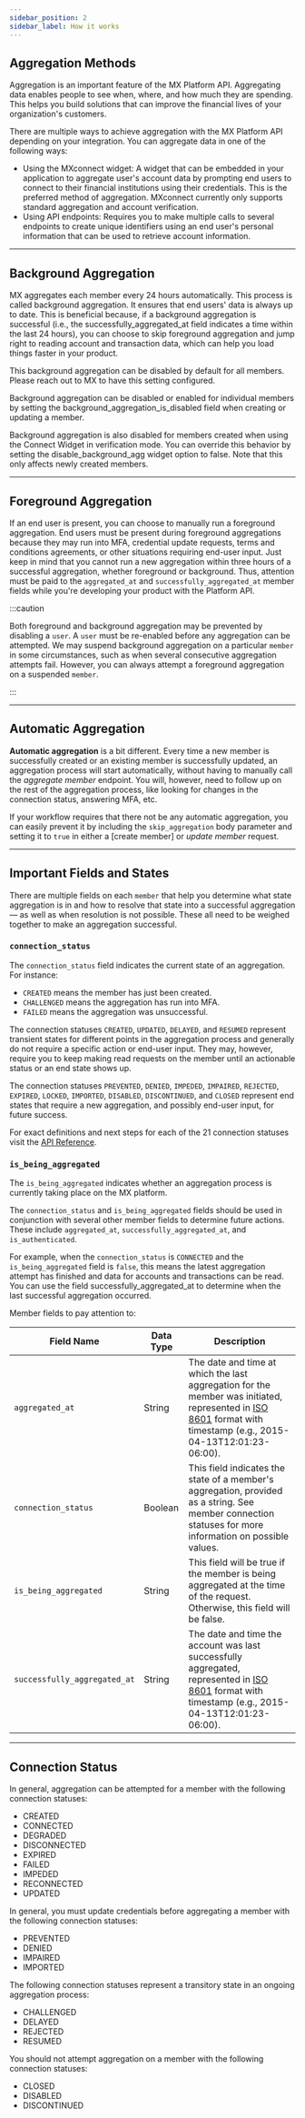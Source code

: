 ```yaml
---
sidebar_position: 2
sidebar_label: How it works
---
```


## Aggregation Methods

Aggregation is an important feature of the MX Platform API. Aggregating data enables people to see when, where, and how much they are spending. This helps you build solutions that can improve the financial lives of your organization's customers.

There are multiple ways to achieve aggregation with the MX Platform API depending on your integration. You can aggregate data in one of the following ways:

- Using the MXconnect widget: A widget that can be embedded in your application to aggregate user's account data by prompting end users to connect to their financial institutions using their credentials. This is the preferred method of aggregation. MXconnect currently only supports standard aggregation and account verification.
- Using API endpoints: Requires you to make multiple calls to several endpoints to create unique identifiers using an end user's personal information that can be used to retrieve account information.

---

## Background Aggregation

MX aggregates each member every 24 hours automatically. This process is called background aggregation. It ensures that end users' data is always up to date. This is beneficial because, if a background aggregation is successful (i.e., the successfully_aggregated_at field indicates a time within the last 24 hours), you can choose to skip foreground aggregation and jump right to reading account and transaction data, which can help you load things faster in your product.

This background aggregation can be disabled by default for all members. Please reach out to MX to have this setting configured.

Background aggregation can be disabled or enabled for individual members by setting the background_aggregation_is_disabled field when creating or updating a member.

Background aggregation is also disabled for members created when using the Connect Widget in verification mode. You can override this behavior by setting the disable_background_agg widget option to false. Note that this only affects newly created members.

---

## Foreground Aggregation

If an end user is present, you can choose to manually run a foreground aggregation. End users must be present during foreground aggregations because they may run into MFA, credential update requests, terms and conditions agreements, or other situations requiring end-user input. Just keep in mind that you cannot run a new aggregation within three hours of a successful aggregation, whether foreground or background. Thus, attention must be paid to the `aggregated_at` and `successfully_aggregated_at` member fields while you're developing your product with the Platform API.

:::caution

Both foreground and background aggregation may be prevented by disabling a `user`. A `user` must be re-enabled before any aggregation can be attempted. We may suspend background aggregation on a particular `member` in some circumstances, such as when several consecutive aggregation attempts fail. However, you can always attempt a foreground aggregation on a suspended `member`.

:::

---

## Automatic Aggregation

**Automatic aggregation** is a bit different. Every time a new member is successfully created or an existing member is successfully updated, an aggregation process will start automatically, without having to manually call the *aggregate member* endpoint. You will, however, need to follow up on the rest of the aggregation process, like looking for changes in the connection status, answering MFA, etc.

If your workflow requires that there not be any automatic aggregation, you can easily prevent it by including the `skip_aggregation` body parameter and setting it to `true` in either a [create member] or *update member* request.

---

## Important Fields and States

There are multiple fields on each `member` that help you determine what state aggregation is in and how to resolve that state into a successful aggregation — as well as when resolution is not possible. These all need to be weighed together to make an aggregation successful.

### `connection_status`

The `connection_status` field indicates the current state of an aggregation. For instance:

- `CREATED` means the member has just been created.
- `CHALLENGED` means the aggregation has run into MFA.
- `FAILED` means the aggregation was unsuccessful.

The connection statuses `CREATED`, `UPDATED`, `DELAYED`, and `RESUMED` represent transient states for different points in the aggregation process and generally do not require a specific action or end-user input. They may, however, require you to keep making read requests on the member until an actionable status or an end state shows up.

The connection statuses `PREVENTED`, `DENIED`, `IMPEDED`, `IMPAIRED`, `REJECTED`, `EXPIRED`, `LOCKED`, `IMPORTED`, `DISABLED`, `DISCONTINUED`, and `CLOSED` represent end states that require a new aggregation, and possibly end-user input, for future success.

For exact definitions and next steps for each of the 21 connection statuses visit the [API Reference](/platform-api).

### `is_being_aggregated`

The `is_being_aggregated` indicates whether an aggregation process is currently taking place on the MX platform.

The `connection_status` and `is_being_aggregated` fields should be used in conjunction with several other member fields to determine future actions. These include `aggregated_at`, `successfully_aggregated_at`, and `is_authenticated`.

For example, when the `connection_status` is `CONNECTED` and the `is_being_aggregated` field is `false`, this means the latest aggregation attempt has finished and data for accounts and transactions can be read. You can use the field successfully_aggregated_at to determine when the last successful aggregation occurred.

Member fields to pay attention to:

| Field Name                   | Data Type | Description                                                                                                                                                    |
|------------------------------|-----------|----------------------------------------------------------------------------------------------------------------------------------------------------------------|
| `aggregated_at`              | String    | The date and time at which the last aggregation for the member was initiated, represented in [ISO 8601](https://www.iso.org/iso-8601-date-and-time-format.html) format with timestamp (e.g., 2015-04-13T12:01:23-06:00). |
| `connection_status`          | Boolean   | This field indicates the state of a member's aggregation, provided as a string. See member connection statuses for more information on possible values.        |
| `is_being_aggregated`        | String    | This field will be true if the member is being aggregated at the time of the request. Otherwise, this field will be false.                                     |
| `successfully_aggregated_at` | String    | The date and time the account was last successfully aggregated, represented in [ISO 8601](https://www.iso.org/iso-8601-date-and-time-format.html) format with timestamp (e.g., 2015-04-13T12:01:23-06:00).               |

---

## Connection Status

In general, aggregation can be attempted for a member with the following connection statuses:

- CREATED
- CONNECTED
- DEGRADED
- DISCONNECTED
- EXPIRED
- FAILED
- IMPEDED
- RECONNECTED
- UPDATED

In general, you must update credentials before aggregating a member with the following connection statuses:

- PREVENTED
- DENIED
- IMPAIRED
- IMPORTED

The following connection statuses represent a transitory state in an ongoing aggregation process:

- CHALLENGED
- DELAYED
- REJECTED
- RESUMED

You should not attempt aggregation on a member with the following connection statuses:

- CLOSED
- DISABLED
- DISCONTINUED
